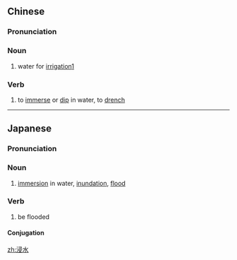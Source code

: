 ==Chinese==
{{zh-forms}}

===Pronunciation===
{{zh-pron
|m=jìnshuǐ
|c=zam3 seoi2
|h=pfs=chim-súi
|cat=n
}}

===Noun===
{{zh-noun}}
# water for [[irrigation]][http://xh.5156edu.com/html5/281077.html]

===Verb===
{{zh-verb}}

# to [[immerse]] or [[dip]] in water, to [[drench]]

----

==Japanese==
{{ja-kanjitab|しん|すい|yomi=on}}

===Pronunciation===
{{ja-pron|しんすい|y=on}}

===Noun===
{{ja-noun|しんすい}}

# [[immersion]] in water, [[inundation]], [[flood]]

===Verb===
{{ja-verb-suru|tr=intrans|しんすい}}

# be flooded

====Conjugation====
{{ja-suru|しんすい}}

[[zh:浸水]]